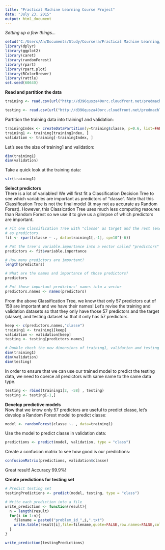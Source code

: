 ```yaml
---
title: "Practical Machine Learning Course Project"
date: "July 23, 2015"
output: html_document
---
```

 
*Setting up a few things...*   
```r
setwd("C:/Users/An/Documents/Study/Coursera/Practical Machine Learning/Course Project/")
library(dplyr)   
library(ggplot2)   
library(caret)
library(randomForest)
library(rpart)
library(rpart.plot)
library(RColorBrewer)
library(rattle)
set.seed(60640)
```
 
**Read and partition the data**    
```r
training <- read.csv(url("http://d396qusza40orc.cloudfront.net/predmachlearn/pml-training.csv"), na.strings=c("NA","#DIV/0!",""))

testing <- read.csv(url("http://d396qusza40orc.cloudfront.net/predmachlearn/pml-testing.csv"), na.strings=c("NA","#DIV/0!",""))
```
 
Partition the training data into training1 and validation:
```r
trainingIndex <- createDataPartition(y=training$classe, p=0.6, list=FALSE)
training1 <- training[trainingIndex, ] 
validation <- training[-trainingIndex, ]
```
 
Let's see the size of training1 and validation:
```r
dim(training1)
dim(validation)
```
 
Take a quick look at the training data:
```r
str(training1)
```

**Select predictors**    
There is a lot of variables! We will first fit a Classification Decision Tree to see which variables are important as predictors of "classe". Note that this Classification Tree is not the final model (it may not as accurate as Random Forest). However, this Classication Tree uses much less computing resoures than Random Forest so we use it to give us a glimpse of which predictors are important.
```r
# Fit one Classification Tree with "classe" as target and the rest (except first column, which is ID)
# as predictors. 
fit <- rpart(classe ~ ., data=training1[,-1], cp=10^(-6))

# Put the tree's variable.importance into a vector called "predictors"
predictors <- fit$variable.importance

# How many predictors are important?
length(predictors)

# What are the names and importance of those predictors?
predictors

# Put those important predictors' names into a vector
predictors.names <- names(predictors)
```
 
From the above Classification Tree, we know that only 57 predictors out of 158 are important and we have their names! Let's revise the training and validation datasets so that they only have those 57 predictors and the target (classe), and testing dataset so that it only has 57 predictors.
```r
keep <- c(predictors.names,"classe")
training1 <- training1[keep]
validation <- validation[keep]
testing <- testing[predictors.names]

# Double check the new dimensions of training1, validation and testing data
dim(training1)
dim(validation)
dim(testing)
```
 
In order to ensure that we can use our trained model to predict the testing data, we need to coerce all predictors with same name to the same data type.
```r
testing <- rbind(training1[2, -58] , testing)
testing <- testing[-1,]
```
 
**Develop predictive models**    
Now that we know only 57 predictors are useful to predict classe, let's develop a Random Forest model to predict classe:
```r
model <- randomForest(classe ~. , data=training1)
```
 
Use the model to predict classe in validation data:
```r
predictions <- predict(model, validation, type = "class")
```
 
Create a confusion matrix to see how good is our predictions:
```r
confusionMatrix(predictions, validation$classe)
```
 
Great result! Accuracy 99.9%!
 
**Create predictions for testing set**
```r
# Predict testing set
testingPredictions <- predict(model, testing, type = "class")

# Write each prediction into a file
write_prediction <- function(result){
  n = length(result)
  for(i in 1:n){
    filename = paste0("problem_id_",i,".txt")
    write.table(result[i],file=filename,quote=FALSE,row.names=FALSE,col.names=FALSE)
  }
}

write_prediction(testingPredictions)
```

